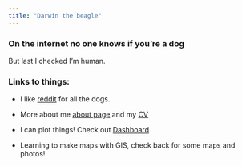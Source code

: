 ```yaml
---
title: "Darwin the beagle"
---
```


### On the internet no one knows if you're a dog

But last I checked I'm human.

### Links to things:

- I like [reddit](https://www.reddit.com) for all the dogs.

- More about me [about page](about.html) and my [CV](cv.html)

- I can plot things! Check out [Dashboard](dashboard.html)

- Learning to make maps with GIS, check back for some maps and photos!
